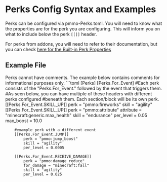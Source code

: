 # Perks Config Syntax and Examples
Perks can be configured via pmmo-Perks.toml.  You will need to know what the properties are for the perk you are configuring.  This will inform you on what to include below the perk `[[]]` header.

For perks from addons, you will need to refer to their documentation, but you can check [here for the Built-in Perk Properties](../../core/perks)

## Example File
<Callout variant="info">
    Perks cannot have comments.  The example below contains comments for informational purposes only.
</Callout>
```toml
[Perks]
    [Perks.For_Event]
        #Each perk consists of the "Perks.For_Event." followed by the event that triggers them.
        #As seen below, you can have multiple of these headers with different perks configured
        #beneath them.  Each section/block will be its own perk.
        [[Perks.For_Event.SKILL_UP]]
            perk = "pmmo:fireworks"
            skill = "agility"
        [[Perks.For_Event.SKILL_UP]]
            perk = "pmmo:attribute"
            attribute = "minecraft:generic.max_health"
            skill = "endurance"
            per_level = 0.05
            max_boost = 10.0

        #example perk with a different event
        [[Perks.For_Event.JUMP]]
            perk = "pmmo:jump_boost"
            skill = "agility"
            per_level = 0.0005

        [[Perks.For_Event.RECEIVE_DAMAGE]]
            perk = "pmmo:damage_reduce"
            for_damage = "minecraft:fall"
            skill = "agility"
            per_level = 0.025
```